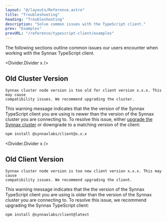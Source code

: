 ```yaml
---
layout: "@/layouts/Reference.astro"
title: "Troubleshooting"
heading: "Troubleshooting"
description: "Solve common issues with the TypeScript client."
prev: "Examples"
prevURL: "/reference/typescript-client/examples"
---
```



The following sections outline common issues our users encounter when working with the
Synnax TypeScript client.

<Divider.Divider x />

## Old Cluster Version

<div class="warning">

```
Synnax cluster node version is too old for client version x.x.x. This may cause
compatibility issues. We recommend upgrading the cluster.
```

</div>

This warning message indicates that the the version of the Synnax TypeScript client you
are using is newer than the version of the Synnax cluster you are connecting to. To
resolve this issue, either [upgrade the Synnax cluster](/reference/core/installation) or
downgrade to a matching version of the client:

```sh
npm install @synnaxlabs/client@x.x.x
```

<Divider.Divider x />

## Old Client Version

<div class="warning">

```
Synnax cluster node version is too new client version x.x.x. This may cause
compatibility issues. We recommend upgrading the client.
```

</div>

This warning message indicates that the the version of the Synnax TypeScript client you
are using is older than the version of the Synnax cluster you are connecting to. To
resolve this issue, we recommend upgrading the Synnax TypeScript client:

```sh
npm install @synnaxlabs/client@latest
```
